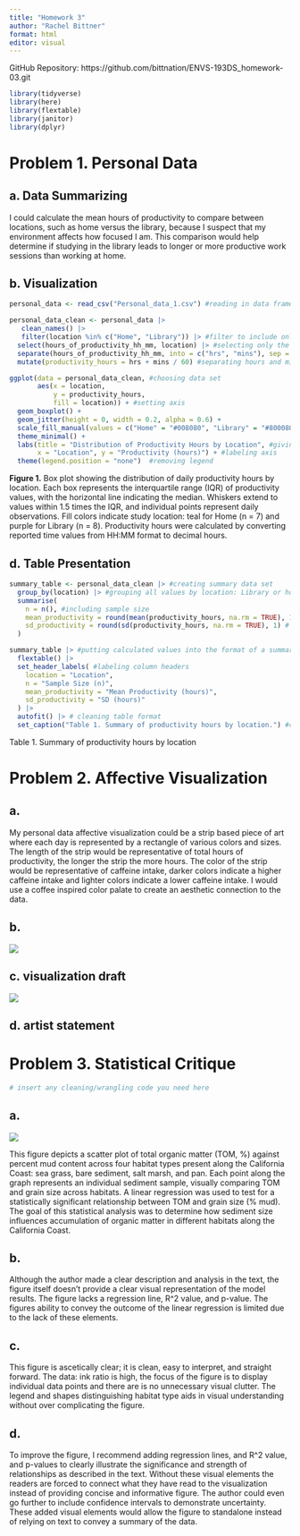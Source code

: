 ```yaml
---
title: "Homework 3"
author: "Rachel Bittner"
format: html
editor: visual
---
```


GitHub Repository: https://github.com/bittnation/ENVS-193DS_homework-03.git

```r

library(tidyverse)
library(here)
library(flextable)
library(janitor)
library(dplyr)

```

# Problem 1. Personal Data

## a. Data Summarizing

I could calculate the mean hours of productivity to compare between locations, such as home versus the library, because I suspect that my environment affects how focused I am. This comparison would help determine if studying in the library leads to longer or more productive work sessions than working at home.

## b. Visualization

```r

personal_data <- read_csv("Personal_data_1.csv") #reading in data frame

```

```r

personal_data_clean <- personal_data |>
   clean_names() |>
   filter(location %in% c("Home", "Library")) |> #filter to include only observations from home and library
  select(hours_of_productivity_hh_mm, location) |> #selecting only the columns with data of interest
  separate(hours_of_productivity_hh_mm, into = c("hrs", "mins"), sep = ":", convert = TRUE) |>
  mutate(productivity_hours = hrs + mins / 60) #separating hours and minutes to calculate productivity in terms of hours

```

```r
ggplot(data = personal_data_clean, #choosing data set
       aes(x = location, 
           y = productivity_hours, 
           fill = location)) + #setting axis 
  geom_boxplot() +
  geom_jitter(height = 0, width = 0.2, alpha = 0.6) +
  scale_fill_manual(values = c("Home" = "#008080", "Library" = "#800080")) + #choosing custom colors 
  theme_minimal() +
  labs(title = "Distribution of Productivity Hours by Location", #giving plot a title
       x = "Location", y = "Productivity (hours)") + #labeling axis
  theme(legend.position = "none")  #removing legend


```

**Figure 1.** Box plot showing the distribution of daily productivity hours by location. Each box represents the interquartile range (IQR) of productivity values, with the horizontal line indicating the median. Whiskers extend to values within 1.5 times the IQR, and individual points represent daily observations. Fill colors indicate study location: teal for Home (n = 7) and purple for Library (n = 8). Productivity hours were calculated by converting reported time values from HH:MM format to decimal hours.

## d. Table Presentation

```r

summary_table <- personal_data_clean |> #creating summary data set
  group_by(location) |> #grouping all values by location: Library or home
  summarise(
    n = n(), #including sample size
    mean_productivity = round(mean(productivity_hours, na.rm = TRUE), 1),#calculating mean hours of productivity and rounding to one decimal point
    sd_productivity = round(sd(productivity_hours, na.rm = TRUE), 1) # calculating standard deviation in hours and rounding to one decimal point
  )

summary_table |> #putting calculated values into the format of a summary table
  flextable() |>
  set_header_labels( #labeling column headers
    location = "Location",
    n = "Sample Size (n)",
    mean_productivity = "Mean Productivity (hours)",
    sd_productivity = "SD (hours)"
  ) |>
  autofit() |> # cleaning table format
  set_caption("Table 1. Summary of productivity hours by location.") #captioning summary table
```

Table 1. Summary of productivity hours by location

# Problem 2. Affective Visualization

## a.

My personal data affective visualization could be a strip based piece of art where each day is represented by a rectangle of various colors and sizes. The length of the strip would be representative of total hours of productivity, the longer the strip the more hours. The color of the strip would be representative of caffeine intake, darker colors indicate a higher caffeine intake and lighter colors indicate a lower caffeine intake. I would use a coffee inspired color palate to create an aesthetic connection to the data.

## b.

![](images/IMG_1025.jpeg)

## c. visualization draft

![](images/Screenshot 2025-05-28 at 1.25.37 PM.png)

## d. artist statement

# Problem 3. Statistical Critique

```r
# insert any cleaning/wrangling code you need here
```

## a.

![](images/crituque-figure.png)

This figure depicts a scatter plot of total organic matter (TOM, %) against percent mud content across four habitat types present along the California Coast: sea grass, bare sediment, salt marsh, and pan. Each point along the graph represents an individual sediment sample, visually comparing TOM and grain size across habitats. A linear regression was used to test for a statistically significant relationship between TOM and grain size (% mud). The goal of this statistical analysis was to determine how sediment size influences accumulation of organic matter in different habitats along the California Coast.

## b.

Although the author made a clear description and analysis in the text, the figure itself doesn't provide a clear visual representation of the model results. The figure lacks a regression line, R\^2 value, and p-value. The figures ability to convey the outcome of the linear regression is limited due to the lack of these elements.

## c.

This figure is ascetically clear; it is clean, easy to interpret, and straight forward. The data: ink ratio is high, the focus of the figure is to display individual data points and there are is no unnecessary visual clutter. The legend and shapes distinguishing habitat type aids in visual understanding without over complicating the figure.

## d.

To improve the figure, I recommend adding regression lines, and R\^2 value, and p-values to clearly illustrate the significance and strength of relationships as described in the text. Without these visual elements the readers are forced to connect what they have read to the visualization instead of providing concise and informative figure. The author could even go further to include confidence intervals to demonstrate uncertainty. These added visual elements would allow the figure to standalone instead of relying on text to convey a summary of the data.
